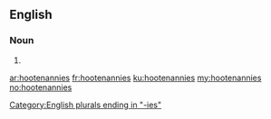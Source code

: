 ==English==

===Noun===
{{head|en|plural}}

# {{plural of|hootenanny|lang=en}}

[[Category:English plurals ending in "-ies"]]

[[ar:hootenannies]]
[[fr:hootenannies]]
[[ku:hootenannies]]
[[my:hootenannies]]
[[no:hootenannies]]
